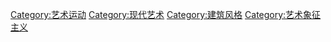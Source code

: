 {{catmore}}
{{Commons cat|Art Nouveau}}
{{Commonscat|Art Nouveau}}

[[Category:艺术运动|Category:艺术运动]]
[[Category:现代艺术|Category:现代艺术]]
[[Category:建筑风格|Category:建筑风格]]
[[Category:艺术象征主义|Category:艺术象征主义]]